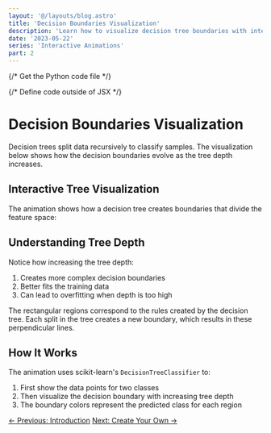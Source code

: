 ```yaml
---
layout: '@/layouts/blog.astro'
title: 'Decision Boundaries Visualization'
description: 'Learn how to visualize decision tree boundaries with interactive animations'
date: '2023-05-22'
series: 'Interactive Animations'
part: 2
---
```



{/* Get the Python code file */}

{/* Define code outside of JSX */}

# Decision Boundaries Visualization

Decision trees split data recursively to classify samples. The visualization below shows how the decision boundaries evolve as the tree depth increases.

## Interactive Tree Visualization

The animation shows how a decision tree creates boundaries that divide the feature space:

<PyodideMatplotlib code={animationCode} fileName="decision_tree.py" height="400px" readOnly={true} />

<MarkdownWrapper>

## Understanding Tree Depth

Notice how increasing the tree depth:

1. Creates more complex decision boundaries
2. Better fits the training data
3. Can lead to overfitting when depth is too high

The rectangular regions correspond to the rules created by the decision tree. Each split in the tree creates a new boundary, which results in these perpendicular lines.

## How It Works

The animation uses scikit-learn's `DecisionTreeClassifier` to:

1. First show the data points for two classes
2. Then visualize the decision boundary with increasing tree depth
3. The boundary colors represent the predicted class for each region

</MarkdownWrapper>

<div className="navigation-links">
  <a href="1-introduction" className="prev-link">← Previous: Introduction</a>
  <a href="3-create-your-own" className="next-link">Next: Create Your Own →</a>
</div>

<style>
  .navigation-links {
    display: flex;
    justify-content: space-between;
    margin-top: 2rem;
    padding-top: 1rem;
    border-top: 1px solid #e0e0e0;
  }
  
  .prev-link, .next-link {
    display: inline-block;
    padding: 0.5rem 1rem;
    background-color: #f8f9fa;
    border-radius: 4px;
    text-decoration: none;
    color: #3498db;
    font-weight: 500;
  }
  
  .prev-link:hover, .next-link:hover {
    background-color: #e9ecef;
    text-decoration: underline;
  }
</style> 